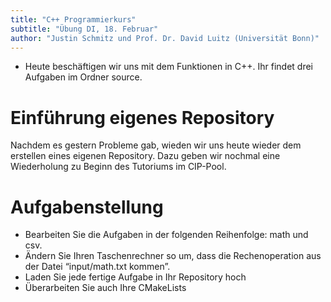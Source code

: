 ```yaml
---
title: "C++ Programmierkurs"
subtitle: "Übung DI, 18. Februar"
author: "Justin Schmitz und Prof. Dr. David Luitz (Universität Bonn)"
---
```

+ Heute beschäftigen wir uns mit dem Funktionen in C++. Ihr findet drei Aufgaben im Ordner source.

# Einführung eigenes Repository
Nachdem es gestern Probleme gab, wieden wir uns heute wieder dem erstellen eines eigenen Repository.
Dazu geben wir nochmal eine Wiederholung zu Beginn des Tutoriums im CIP-Pool.

# Aufgabenstellung
+ Bearbeiten Sie die Aufgaben in der folgenden Reihenfolge: math und csv.
+ Ändern Sie Ihren Taschenrechner so um, dass die Rechenoperation aus der Datei "input/math.txt kommen".
+ Laden Sie jede fertige Aufgabe in Ihr Repository hoch
+ Überarbeiten Sie auch Ihre CMakeLists
